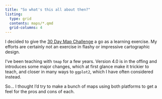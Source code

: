```yaml
---
title: "So what's this all about then?"
listing: 
  type: grid
  contents: maps/*.qmd
  grid-columns: 4
---
```


I decided to give the [30 Day Map Challenge](https://30daymapchallenge.com/) a go as a learning exercise. My efforts are certainly not an exercise in flashy or impressive cartographic design.

I've been teaching with `tmap` for a few years. Version 4.0 is in the offing and introduces some major changes, which at first glance make it trickier to teach, and closer in many ways to `ggplot2`, which I have often considered instead. 

So... I thought I'd try to make a bunch of maps using both platforms to get a feel for the pros and cons of each.
